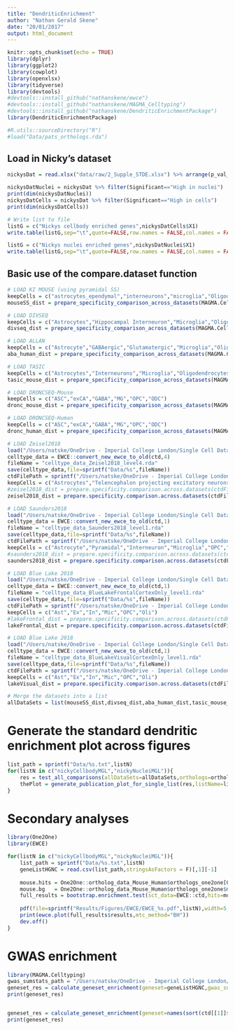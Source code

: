 ```yaml
---
title: "DendriticEnrichment"
author: "Nathan Gerald Skene"
date: "20/01/2017"
output: html_document
---
```


```r
knitr::opts_chunk$set(echo = TRUE)
library(dplyr)
library(ggplot2)
library(cowplot)
library(openxlsx)
library(tidyverse)
library(devtools)
#devtools::install_github("nathanskene/ewce")
#devtools::install_github("nathanskene/MAGMA_Celltyping")
#devtools::install_github("nathanskene/DendriticEnrichmentPackage")
library(DendriticEnrichmentPackage)

#R.utils::sourceDirectory("R")
#load("Data/pats_orthologs.rda")
```

## Load in Nicky's dataset

```r
nickysDat = read.xlsx("data/raw/2_Supple_STDE.xlsx") %>% arrange(p_val_adj)

nickysDatNuclei = nickysDat %>% filter(Significant=="High in nuclei")
print(dim(nickysDatNuclei))
nickysDatCells = nickysDat %>% filter(Significant=="High in cells")
print(dim(nickysDatCells))

# Write list to file
listG = c("Nickys cellbody enriched genes",nickysDatCells$X1)
write.table(listG,sep="\t",quote=FALSE,row.names = FALSE,col.names = FALSE,file="data/tidy/nickyCellbodyMGL.txt")

listG = c("Nickys nuclei enriched genes",nickysDatNuclei$X1)
write.table(listG,sep="\t",quote=FALSE,row.names = FALSE,col.names = FALSE,file="data/tidy/nickyNucleiMGL.txt")
```

## Basic use of the compare.dataset function

```r
# LOAD KI MOUSE (using pyramidal SS)
keepCells = c("astrocytes_ependymal","interneurons","microglia","Oligodendrocytes","pyramidal SS","Oligodendrocyte Precursor")
mouseSS_dist = prepare_specificity_comparison_across_datasets(MAGMA.Celltyping::ctd_allKI,keepCells,species="mouse",datasetName="KI",useCell="microglia",sharedName="Microglia",datasetGroup="Cell")

# LOAD DIVSEQ
keepCells = c("Astrocytes","Hippocampal Interneuron","Microglia","Oligodendrocytes","Hippocampal CA1 Pyramidal Neuron","Oligodendrocyte Precursor")
divseq_dist = prepare_specificity_comparison_across_datasets(MAGMA.Celltyping::ctd_DivSeq,keepCells,species="mouse",datasetName="Habib",useCell="Microglia",sharedName="Microglia",datasetGroup="Nuclei")

# LOAD ALLAN
keepCells = c("Astrocyte","GABAergic","Glutamatergic","Microglia","Oligo_precursor","Oligodendrocyte")
aba_human_dist = prepare_specificity_comparison_across_datasets(MAGMA.Celltyping::ctd_AIBS,keepCells,species="human",datasetName="AIBS",useCell="Microglia",sharedName="Microglia",datasetGroup="Nuclei")

# LOAD TASIC
keepCells = c("Astrocytes","Interneurons","Microglia","Oligodendrocytes","Pyramidal Neurons","Oligodendrocyte Precursor Cell")
tasic_mouse_dist = prepare_specificity_comparison_across_datasets(MAGMA.Celltyping::ctd_Tasic,keepCells,species="mouse",datasetName="Tasic",useCell="Microglia",sharedName="Microglia",datasetGroup="Cell")

# LOAD DRONCSEQ-Mouse
keepCells = c("ASC","exCA","GABA","MG","OPC","ODC")
dronc_mouse_dist = prepare_specificity_comparison_across_datasets(MAGMA.Celltyping::ctd_DRONC_mouse,keepCells,species="mouse",datasetName="Dronc Mouse",useCell="MG",sharedName="Microglia",datasetGroup="Nuclei")

# LOAD DRONCSEQ-Human
keepCells = c("ASC","exCA","GABA","MG","OPC","ODC")
dronc_human_dist = prepare_specificity_comparison_across_datasets(MAGMA.Celltyping::ctd_DRONC_human,keepCells,species="human",datasetName="Dronc Human", useCell="MG",sharedName="Microglia",datasetGroup="Nuclei")

# LOAD Zeisel2018
load("/Users/natske/OneDrive - Imperial College London/Single Cell Datasets/ConvertJuliensFormat2ctd/data/tidy/ctd_ZieselAllLevels.Rda")
celltype_data = EWCE::convert_new_ewce_to_old(ctd,4)
fileName = "celltype_data_Zeisel2018_level4.rda"
save(celltype_data,file=sprintf("Data/%s",fileName))
ctdFilePath = sprintf("/Users/natske/OneDrive - Imperial College London/DendriticEnrichment/Data/%s",fileName)
keepCells = c("Astrocytes","Telencephalon projecting excitatory neurons","Telencephalon inhibitory interneurons","Microglia","Oligodendrocyte precursor cells","Oligodendrocytes")
#zeisel2018_dist = prepare.specificity.comparison.across.datasets(ctdFilePath,keepCells,species="mouse",datasetName="Zeisel 2018",useCell="Telencephalon projecting excitatory neurons",sharedName="Pyramidal Neuron",datasetGroup="Cell")
zeisel2018_dist = prepare.specificity.comparison.across.datasets(ctdFilePath,keepCells,species="mouse",datasetName="Zeisel 2018",useCell="Microglia",sharedName="Microglia",datasetGroup="Cell")

# LOAD Saunders2018
load("/Users/natske/OneDrive - Imperial College London/Single Cell Datasets/ConvertJuliensFormat2ctd/data/tidy/ctd_SaundersWithLvl1.Rda")
celltype_data = EWCE::convert_new_ewce_to_old(ctd,1)
fileName = "celltype_data_Saunders2018_level1.rda"
save(celltype_data,file=sprintf("Data/%s",fileName))
ctdFilePath = sprintf("/Users/natske/OneDrive - Imperial College London/DendriticEnrichment/Data/%s",fileName)
keepCells = c("Astrocyte","Pyramidal","Interneuron","Microglia","OPC","Oligodendrocyte")
#saunders2018_dist = prepare.specificity.comparison.across.datasets(ctdFilePath,keepCells,species="mouse",datasetName="Saunders 2018",useCell="Pyramidal",sharedName="Pyramidal Neuron",datasetGroup="Cell")
saunders2018_dist = prepare.specificity.comparison.across.datasets(ctdFilePath,keepCells,species="mouse",datasetName="Saunders 2018",useCell="Microglia",sharedName="Microglia",datasetGroup="Cell")

# LOAD Blue Lake 2018
load("/Users/natske/OneDrive - Imperial College London/Single Cell Datasets/BlueLake2018/CellTypeData_BlueLake2018_FrontalCortexOnly.rda")
celltype_data = EWCE::convert_new_ewce_to_old(ctd,1)
fileName = "celltype_data_BlueLakeFrontalCortexOnly_level1.rda"
save(celltype_data,file=sprintf("Data/%s",fileName))
ctdFilePath = sprintf("/Users/natske/OneDrive - Imperial College London/DendriticEnrichment/Data/%s",fileName)
keepCells = c("Ast","Ex","In","Mic","OPC","Oli")
#lakeFrontal_dist = prepare.specificity.comparison.across.datasets(ctdFilePath,keepCells,species="human",datasetName="Lake Frontal",useCell="Ex",sharedName="Pyramidal Neuron",datasetGroup="Nuclei")
lakeFrontal_dist = prepare.specificity.comparison.across.datasets(ctdFilePath,keepCells,species="human",datasetName="Lake Frontal",useCell="Mic",sharedName="Microglia",datasetGroup="Nuclei")

# LOAD Blue Lake 2018
load("/Users/natske/OneDrive - Imperial College London/Single Cell Datasets/BlueLake2018/CellTypeData_BlueLake2018_VisualCortexOnly.rda")
celltype_data = EWCE::convert_new_ewce_to_old(ctd,1)
fileName = "celltype_data_BlueLakeVisualCortexOnly_level1.rda"
save(celltype_data,file=sprintf("Data/%s",fileName))
ctdFilePath = sprintf("/Users/natske/OneDrive - Imperial College London/DendriticEnrichment/Data/%s",fileName)
keepCells = c("Ast","Ex","In","Mic","OPC","Oli")
lakeVisual_dist = prepare.specificity.comparison.across.datasets(ctdFilePath,keepCells,species="human",datasetName="Lake Visual",useCell="Mic",sharedName="Microglia",datasetGroup="Nuclei")

# Merge the datasets into a list
allDataSets = list(mouseSS_dist,divseq_dist,aba_human_dist,tasic_mouse_dist,dronc_mouse_dist,dronc_human_dist,zeisel2018_dist,saunders2018_dist,lakeFrontal_dist,lakeVisual_dist)
```


# Generate the standard dendritic enrichment plot across figures

```r
list_path = sprintf("Data/%s.txt",listN)
for(listN in c("nickyCellbodyMGL","nickyNucleiMGL")){
    res = test_all_comparisons(allDataSets=allDataSets,orthologs=orthologs,sharedName="Microglia",listN=listN,path = "Data")
    thePlot = generate_publication_plot_for_single_list(res,listName=listN)
}
```

# Secondary analyses

```r
library(One2One)
library(EWCE)

for(listN in c("nickyCellbodyMGL","nickyNucleiMGL")){
    list_path = sprintf("Data/%s.txt",listN)
    geneListHGNC = read.csv(list_path,stringsAsFactors = F)[,1][-1]
    
    mouse.hits = One2One::ortholog_data_Mouse_Human$orthologs_one2one[One2One::ortholog_data_Mouse_Human$orthologs_one2one$human.symbol %in% geneListHGNC,]$mouse.symbol
    mouse.bg   = One2One::ortholog_data_Mouse_Human$orthologs_one2one$mouse.symbol
    full_results = bootstrap.enrichment.test(sct_data=EWCE::ctd,hits=mouse.hits,bg=mouse.bg,reps=100,annotLevel=1)
    
    pdf(file=sprintf("Results/Figures/EWCE/EWCE_%s.pdf",listN),width=5,height=3.7)
    print(ewce.plot(full_results$results,mtc_method="BH"))
    dev.off()
}
```

# GWAS enrichment

```r
library(MAGMA.Celltyping)
gwas_sumstats_path = "/Users/natske/OneDrive - Imperial College London/GWAS_Summary_Statistics/AD_sumstats_Jansenetal_MOD.txt"
geneset_res = calculate_geneset_enrichment(geneset=geneListHGNC,gwas_sumstats_path=gwas_sumstats_path,analysis_name="Cellbody enriched",upstream_kb=10,downstream_kb=1.5,genome_ref_path=genome_ref_path,geneset_species="human")
print(geneset_res)


geneset_res = calculate_geneset_enrichment(geneset=names(sort(ctd[[1]]$specificity[,"Microglia"],decreasing = TRUE)[1:200]),gwas_sumstats_path=gwas_sumstats_path,analysis_name="Cellbody enriched",upstream_kb=10,downstream_kb=1.5,genome_ref_path=genome_ref_path,geneset_species="mouse")
print(geneset_res)
```

